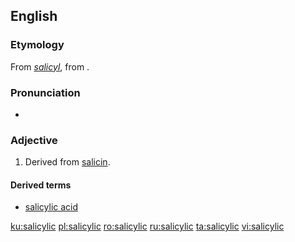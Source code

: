 ==English==

===Etymology===
From ''[[salicyl]]'', from {{etyl|la|en}} {{term|salix||willow tree|lang=la}}.

===Pronunciation===
* {{IPA|/sælɪˈsɪlɪk/|lang=en}}

===Adjective===
{{en-adj}}

# Derived from [[salicin]].

====Derived terms====
* [[salicylic acid]]

[[ku:salicylic]]
[[pl:salicylic]]
[[ro:salicylic]]
[[ru:salicylic]]
[[ta:salicylic]]
[[vi:salicylic]]
